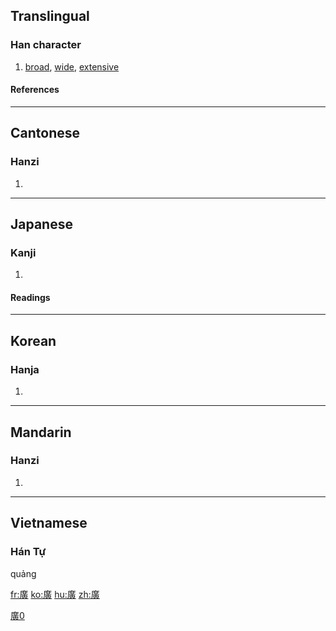 {{see|広|广}}

==Translingual==
===Han character===
{{Han char|rn=53|rad=广|as=12|sn=15|four=0028<sub>6</sub>|canj=戈廿中金 (ITLC)}}
# [[broad]], [[wide]], [[extensive]]
====References====
{{Han ref|kx=0351.030|dkj=09493|dj=0663.010|hdz=20897.040|uh=5EE3|ud=24291|bh=BC73|bd=48243}}
----
==Cantonese==
===Hanzi===
{{yue-hanzi|jyut=|y=gwong2}}
# {{defn|Cantonese}}
----
==Japanese==
===Kanji===
{{ja-kanji|grade=|rs=广12}}
# {{defn|Japanese}} 
====Readings====
{{ja-readings|on=[[こう]] (kō)|kun=[[ひろい]] (hiroi), [[ひろば]] (hiroba), [[ひろめる]] (hiromeru)}}
----
==Korean==
===Hanja===
{{ko-hanja|hangeul=광|eumhun=넓을|rv=gwang|mr=kwang}}
# {{defn|Korean}}
----
==Mandarin==
===Hanzi===
{{cmn-hanzi|sim=广|pin=[[guǎng]] ([[guang3]])|wg=kuang<sup>3</sup>}}
# {{defn|Mandarin}}
----
==Vietnamese==
===Hán Tự===
quảng

[[Category:CJKV characters simplified differently in Japan and China|廣0]]

[[fr:廣]]
[[ko:廣]]
[[hu:廣]]
[[zh:廣]]